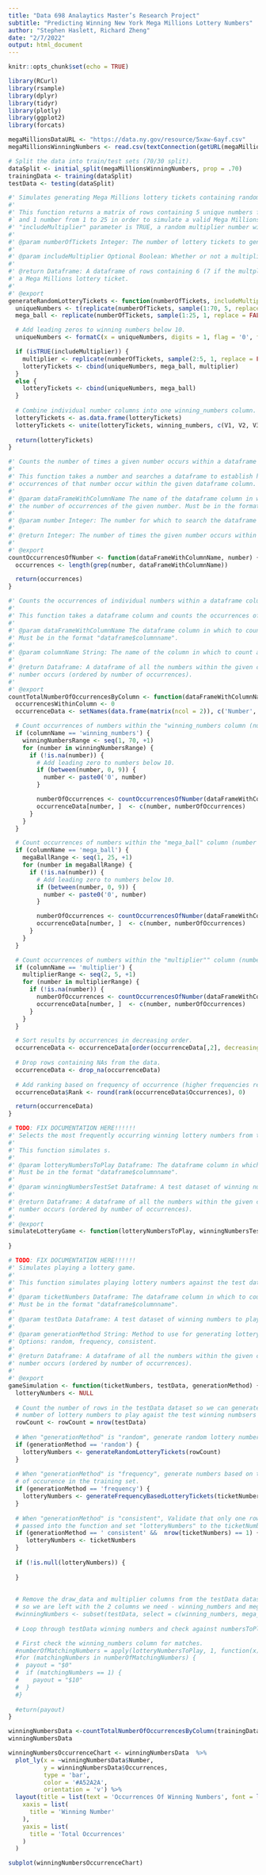 ```yaml
---
title: "Data 698 Analaytics Master’s Research Project"
subtitle: "Predicting Winning New York Mega Millions Lottery Numbers"
author: "Stephen Haslett, Richard Zheng"
date: "2/7/2022"
output: html_document
---
```


```r
knitr::opts_chunk$set(echo = TRUE)

library(RCurl)
library(rsample)
library(dplyr)
library(tidyr)
library(plotly)
library(ggplot2)
library(forcats)
```


```r
megaMillionsDataURL <- "https://data.ny.gov/resource/5xaw-6ayf.csv"
megaMillionsWinningNumbers <- read.csv(textConnection(getURL(megaMillionsDataURL)))

# Split the data into train/test sets (70/30 split).
dataSplit <- initial_split(megaMillionsWinningNumbers, prop = .70)
trainingData <- training(dataSplit)
testData <- testing(dataSplit)
```

```r
#' Simulates generating Mega Millions lottery tickets containing random numbers.
#'
#' This function returns a matrix of rows containing 5 unique numbers from 1 to 70,
#` and 1 number from 1 to 25 in order to simulate a valid Mega Millions lottery ticket. If the
#' "includeMultiplier" parameter is TRUE, a random multiplier number will also be included in the results.
#'
#' @param numberOfTickets Integer: The number of lottery tickets to generate (number of repetitions).
#'
#' @param includeMultiplier Optional Boolean: Whether or not a multiplier number should be included in the results.
#'
#' @return Dataframe: A dataframe of rows containing 6 (7 if the multplier number is included) random numbers representing
#' a Mega Millions lottery ticket.
#'
#' @export
generateRandomLotteryTickets <- function(numberOfTickets, includeMultiplier = FALSE) {
  uniqueNumbers <- t(replicate(numberOfTickets, sample(1:70, 5, replace = FALSE)))
  mega_ball <- replicate(numberOfTickets, sample(1:25, 1, replace = FALSE))

  # Add leading zeros to winning numbers below 10.
  uniqueNumbers <- formatC(x = uniqueNumbers, digits = 1, flag = '0', format = 'd')

  if (isTRUE(includeMultiplier)) {
    multiplier <- replicate(numberOfTickets, sample(2:5, 1, replace = FALSE))
    lotteryTickets <- cbind(uniqueNumbers, mega_ball, multiplier)
  }
  else {
    lotteryTickets <- cbind(uniqueNumbers, mega_ball)
  }
 
  # Combine individual number columns into one winning_numbers column.
  lotteryTickets <- as.data.frame(lotteryTickets)
  lotteryTickets <- unite(lotteryTickets, winning_numbers, c(V1, V2, V3, V4, V5), sep = ' ')
  
  return(lotteryTickets)
}
```


```r
#' Counts the number of times a given number occurs within a dataframe column.
#'
#' This function takes a number and searches a dataframe to establish how many
#' occurrences of that number occur within the given dataframe column.
#'
#' @param dataFrameWithColumnName The name of the dataframe column in which to search for
#' the number of occurrences of the given number. Must be in the format "dataframe$columnname".
#'
#' @param number Integer: The number for which to search the dataframe column for occurrences.
#'
#' @return Integer: The number of times the given number occurs within the given dataframe column.
#'
#' @export
countOccurrencesOfNumber <- function(dataFrameWithColumnName, number) {
  occurrences <- length(grep(number, dataFrameWithColumnName))

  return(occurrences)
}
```


```r
#' Counts the occurrences of individual numbers within a dataframe column.
#'
#' This function takes a dataframe column and counts the occurrences of all indivdual numbers within the column.
#'
#' @param dataFrameWithColumnName The dataframe column in which to count all indivdual number occurrences.
#' Must be in the format "dataframe$columnname".
#'
#' @param columnName String: The name of the column in which to count all indivdual number occurrences.
#'
#' @return Dataframe: A dataframe of all the numbers within the given column and the number of times each
#' number occurs (ordered by number of occurrences).
#'
#' @export
countTotalNumberOfOccurrencesByColumn <- function(dataFrameWithColumnName, columnName) {
  occurrencesWithinColumn <- 0
  occurrenceData <- setNames(data.frame(matrix(ncol = 2)), c('Number', 'Occurrences'))

  # Count occurrences of numbers within the "winning_numbers column (number range = 01 to 70).
  if (columnName == 'winning_numbers') {
    winningNumbersRange <- seq(1, 70, +1)
    for (number in winningNumbersRange) {
      if (!is.na(number)) {
        # Add leading zero to numbers below 10.
        if (between(number, 0, 9)) {
          number <- paste0('0', number)
        }

        numberOfOccurrences <- countOccurrencesOfNumber(dataFrameWithColumnName, number)
        occurrenceData[number, ]  <- c(number, numberOfOccurrences)
      }
    }
  }

  # Count occurrences of numbers within the "mega_ball" column (number range = 01 to 25).
  if (columnName == 'mega_ball') {
    megaBallRange <- seq(1, 25, +1)
    for (number in megaBallRange) {
      if (!is.na(number)) {
        # Add leading zero to numbers below 10.
        if (between(number, 0, 9)) {
          number <- paste0('0', number)
        }

        numberOfOccurrences <- countOccurrencesOfNumber(dataFrameWithColumnName, number)
        occurrenceData[number, ]  <- c(number, numberOfOccurrences)
      }
    }
  }

  # Count occurrences of numbers within the "multiplier"" column (number range = 2 to 5).
  if (columnName == 'multiplier') {
    multiplierRange <- seq(2, 5, +1)
    for (number in multiplierRange) {
      if (!is.na(number)) {
        numberOfOccurrences <- countOccurrencesOfNumber(dataFrameWithColumnName, number)
        occurrenceData[number, ]  <- c(number, numberOfOccurrences)
      }
    }
  }

  # Sort results by occurrences in decreasing order.
  occurrenceData <- occurrenceData[order(occurrenceData[,2], decreasing = TRUE),]
  
  # Drop rows containing NAs from the data.
  occurrenceData <- drop_na(occurrenceData)
  
  # Add ranking based on frequency of occurrence (higher frequencies result in higer rankings).
  occurrenceData$Rank <- round(rank(occurrenceData$Occurrences), 0)

  return(occurrenceData)
}
```


```r
# TODO: FIX DOCUMENTATION HERE!!!!!!
#' Selects the most frequently occurring winning lottery numbers from the training dataset.
#'
#' This function simulates s. 
#'
#' @param lotteryNumbersToPlay Dataframe: The dataframe column in which to count all indivdual number occurrences.
#' Must be in the format "dataframe$columnname".
#'
#' @param winningNumbersTestSet Dataframe: A test dataset of winning numbers to play against.
#'
#' @return Dataframe: A dataframe of all the numbers within the given column and the number of times each
#' number occurs (ordered by number of occurrences).
#'
#' @export
simulateLotteryGame <- function(lotteryNumbersToPlay, winningNumbersTestSet) {
  
}
```

```r
# TODO: FIX DOCUMENTATION HERE!!!!!!
#' Simulates playing a lottery game.
#'
#' This function simulates playing lottery numbers against the test dataset of winning numbers. 
#'
#' @param ticketNumbers Dataframe: The dataframe column in which to count all indivdual number occurrences.
#' Must be in the format "dataframe$columnname".
#'
#' @param testData Dataframe: A test dataset of winning numbers to play against.
#'
#' @param generationMethod String: Method to use for generating lottery ticket numbers.
#' Options: random, frequency, consistent.
#'
#' @return Dataframe: A dataframe of all the numbers within the given column and the number of times each
#' number occurs (ordered by number of occurrences).
#'
#' @export
gameSimulation <- function(ticketNumbers, testData, generationMethod) {
  lotteryNumbers <- NULL
  
  # Count the number of rows in the testData dataset so we can generate an equal
  # number of lottery numbers to play agaist the test winning numbsers dataset.
  rowCount <- rowCount = nrow(testData)
  
  # When "generationMethod" is "random", generate random lottery numbers.
  if (generationMethod == 'random') {
    lotteryNumbers <- generateRandomLotteryTickets(rowCount)
  }
  
  # When "generationMethod" is "frequency", generate numbers based on their frequency
  # of occurence in the training set.
  if (generationMethod == 'frequency') {
    lotteryNumbers <- generateFrequencyBasedLotteryTickets(ticketNumbers, rowCount)
  }
  
  # When "generationMethod" is "consistent", Validate that only one row of numbers is
  # passed into the function and set "lotteryNumbers" to the ticketNumbers parameter value.
  if (generationMethod == ' consistent' &&  nrow(ticketNumbers) == 1) {
     lotteryNumbers <- ticketNumbers    
  }
  
  if (!is.null(lotteryNumbers)) {
    
  }
  
  
  # Remove the draw_data and multiplier columns from the testData dataset
  # so we are left with the 2 columns we need - winning_numbers and mega_ball.
  #winningNumbers <- subset(testData, select = c(winning_numbers, mega_ball))
  
  # Loop through testData winning numbers and check against numbersToPlay for matches.

  # First check the winning_numbers column for matches.
  #numberOfMatchingNumbers = apply(lotteryNumbersToPlay, 1, function(x)sum(x%in% winningNumbers))
  #for (matchingNumbers in numberOfMatchingNumbers) {
  #  payout = "$0"
  #  if (matchingNumbers == 1) {
  #    payout = "$10"
  #  }
  #}
  
  #eturn(payout)
}
```





```r
winningNumbersData <-countTotalNumberOfOccurrencesByColumn(trainingData$winning_numbers, 'winning_numbers')
winningNumbersData

winningNumbersOccurrenceChart <- winningNumbersData  %>%
  plot_ly(x = ~winningNumbersData$Number,
          y = winningNumbersData$Occurrences,
          type = 'bar',
          color = '#A52A2A',
          orientation = 'v') %>%
  layout(title = list(text = 'Occurrences Of Winning Numbers', font = list(size = 12)),
    xaxis = list(
      title = 'Winning Number'
    ),
    yaxis = list(
      title = 'Total Occurrences'
    )
  )

subplot(winningNumbersOccurrenceChart)   

```